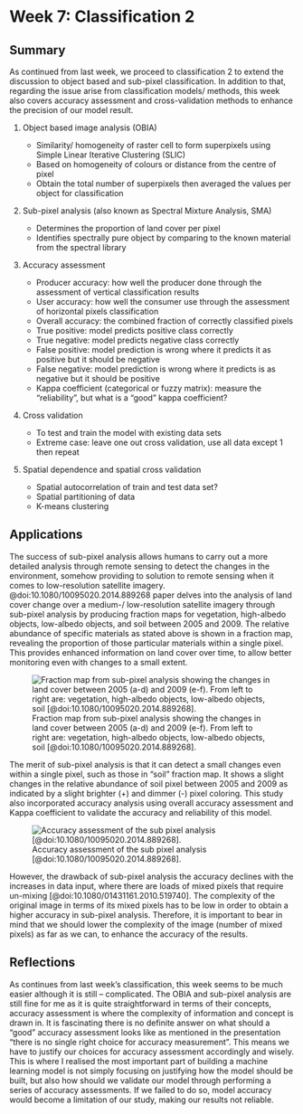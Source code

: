 # Week 7: Classification 2

## Summary

As continued from last week, we proceed to classification 2 to extend the discussion to object based and sub-pixel classification. In addition to that, regarding the issue arise from classification models/ methods, this week also covers accuracy assessment and cross-validation methods to enhance the precision of our model result.

1.  Object based image analysis (OBIA)

    -   Similarity/ homogeneity of raster cell to form superpixels using Simple Linear Iterative Clustering (SLIC)
    -   Based on homogeneity of colours or distance from the centre of pixel
    -   Obtain the total number of superpixels then averaged the values per object for classification

2.  Sub-pixel analysis (also known as Spectral Mixture Analysis, SMA)

    -   Determines the proportion of land cover per pixel
    -   Identifies spectrally pure object by comparing to the known material from the spectral library

3.  Accuracy assessment

    -   Producer accuracy: how well the producer done through the assessment of vertical classification results
    -   User accuracy: how well the consumer use through the assessment of horizontal pixels classification
    -   Overall accuracy: the combined fraction of correctly classified pixels
    -   True positive: model predicts positive class correctly
    -   True negative: model predicts negative class correctly
    -   False positive: model prediction is wrong where it predicts it as positive but it should be negative
    -   False negative: model prediction is wrong where it predicts is as negative but it should be positive
    -   Kappa coefficient (categorical or fuzzy matrix): measure the "reliability", but what is a "good" kappa coefficient?

4.  Cross validation

    -   To test and train the model with existing data sets
    -   Extreme case: leave one out cross validation, use all data except 1 then repeat

5.  Spatial dependence and spatial cross validation

    -   Spatial autocorrelation of train and test data set?
    -   Spatial partitioning of data
    -   K-means clustering

## Applications

The success of sub-pixel analysis allows humans to carry out a more detailed analysis through remote sensing to detect the changes in the environment, somehow providing to solution to remote sensing when it comes to low-resolution satellite imagery. @doi:10.1080/10095020.2014.889268 paper delves into the analysis of land cover change over a medium-/ low-resolution satellite imagery through sub-pixel analysis by producing fraction maps for vegetation, high-albedo objects, low-albedo objects, and soil between 2005 and 2009. The relative abundance of specific materials as stated above is shown in a fraction map, revealing the proportion of those particular materials within a single pixel. This provides enhanced information on land cover over time, to allow better monitoring even with changes to a small extent.

![Fraction map from sub-pixel analysis showing the changes in land cover between 2005 (a-d) and 2009 (e-f). From left to right are: vegetation, high-albedo objects, low-albedo objects, soil [@doi:10.1080/10095020.2014.889268].](images/fractionmap.jpeg)

The merit of sub-pixel analysis is that it can detect a small changes even within a single pixel, such as those in "soil" fraction map. It shows a slight changes in the relative abundance of soil pixel between 2005 and 2009 as indicated by a slight brighter (+) and dimmer (-) pixel coloring. This study also incorporated accuracy analysis using overall accuracy assessment and Kappa coefficient to validate the accuracy and reliability of this model.

![Accuracy assessment of the sub pixel analysis [@doi:10.1080/10095020.2014.889268].](images/accuracyassessment.jpg)

However, the drawback of sub-pixel analysis the accuracy declines with the increases in data input, where there are loads of mixed pixels that require un-mixing [@doi:10.1080/01431161.2010.519740]. The complexity of the original image in terms of its mixed pixels has to be low in order to obtain a higher accuracy in sub-pixel analysis. Therefore, it is important to bear in mind that we should lower the complexity of the image (number of mixed pixels) as far as we can, to enhance the accuracy of the results.

## Reflections

As continues from last week's classification, this week seems to be much easier although it is still -- complicated. The OBIA and sub-pixel analysis are still fine for me as it is quite straightforward in terms of their concepts, accuracy assessment is where the complexity of information and concept is drawn in. It is fascinating there is no definite answer on what should a "good" accuracy assessment looks like as mentioned in the presentation "there is no single right choice for accuracy measurement". This means we have to justify our choices for accuracy assessment accordingly and wisely. This is where I realised the most important part of building a machine learning model is not simply focusing on justifying how the model should be built, but also how should we validate our model through performing a series of accuracy assessments. If we failed to do so, model accuracy would become a limitation of our study, making our results not reliable.
